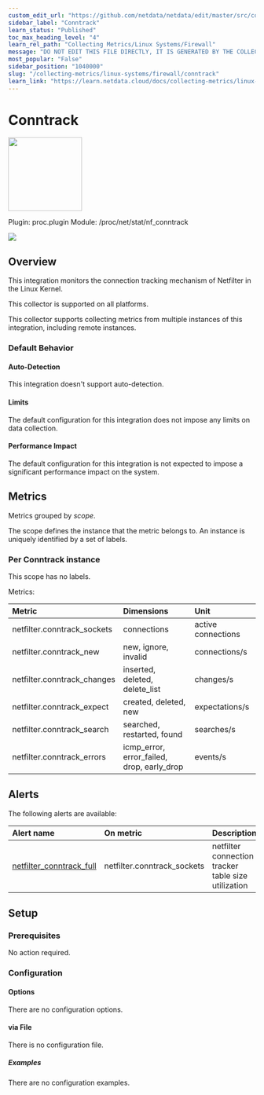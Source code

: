 ```yaml
---
custom_edit_url: "https://github.com/netdata/netdata/edit/master/src/collectors/proc.plugin/metadata.yaml"
sidebar_label: "Conntrack"
learn_status: "Published"
toc_max_heading_level: "4"
learn_rel_path: "Collecting Metrics/Linux Systems/Firewall"
message: "DO NOT EDIT THIS FILE DIRECTLY, IT IS GENERATED BY THE COLLECTOR'S metadata.yaml FILE"
most_popular: "False"
sidebar_position: "1040000"
slug: "/collecting-metrics/linux-systems/firewall/conntrack"
learn_link: "https://learn.netdata.cloud/docs/collecting-metrics/linux-systems/firewall/conntrack"
---
```



# Conntrack


<img src="https://netdata.cloud/img/firewall.svg" width="150"/>


Plugin: proc.plugin
Module: /proc/net/stat/nf_conntrack

<img src="https://img.shields.io/badge/maintained%20by-Netdata-%2300ab44" />

## Overview

This integration monitors the connection tracking mechanism of Netfilter in the Linux Kernel.



This collector is supported on all platforms.

This collector supports collecting metrics from multiple instances of this integration, including remote instances.


### Default Behavior

#### Auto-Detection

This integration doesn't support auto-detection.

#### Limits

The default configuration for this integration does not impose any limits on data collection.

#### Performance Impact

The default configuration for this integration is not expected to impose a significant performance impact on the system.

## Metrics

Metrics grouped by *scope*.

The scope defines the instance that the metric belongs to. An instance is uniquely identified by a set of labels.



### Per Conntrack instance



This scope has no labels.

Metrics:

| Metric | Dimensions | Unit |
|:------|:----------|:----|
| netfilter.conntrack_sockets | connections | active connections |
| netfilter.conntrack_new | new, ignore, invalid | connections/s |
| netfilter.conntrack_changes | inserted, deleted, delete_list | changes/s |
| netfilter.conntrack_expect | created, deleted, new | expectations/s |
| netfilter.conntrack_search | searched, restarted, found | searches/s |
| netfilter.conntrack_errors | icmp_error, error_failed, drop, early_drop | events/s |



## Alerts


The following alerts are available:

| Alert name  | On metric | Description |
|:------------|:----------|:------------|
| [ netfilter_conntrack_full ](https://github.com/netdata/netdata/blob/master/src/health/health.d/netfilter.conf) | netfilter.conntrack_sockets | netfilter connection tracker table size utilization |


## Setup


### Prerequisites

No action required.

### Configuration

#### Options



There are no configuration options.



#### via File

There is no configuration file.

##### Examples
There are no configuration examples.


